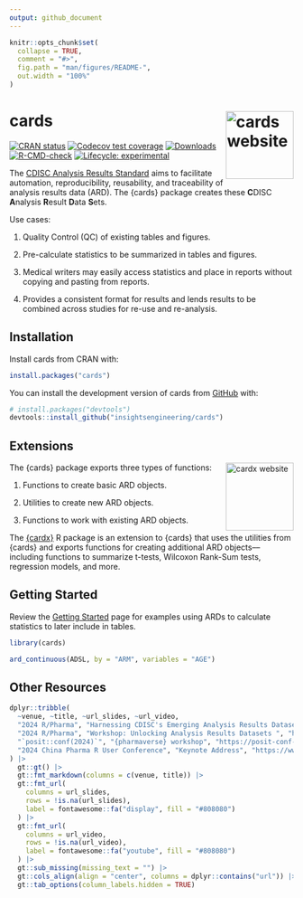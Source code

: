 ```yaml
---
output: github_document
---
```


<!-- README.md is generated from README.Rmd. Please edit that file -->

```r
knitr::opts_chunk$set(
  collapse = TRUE,
  comment = "#>",
  fig.path = "man/figures/README-",
  out.width = "100%"
)
```

# cards <a href="https://insightsengineering.github.io/cards/"><img src="man/figures/logo.png" align="right" height="120" alt="cards website" /></a>

<!-- badges: start -->
[![CRAN status](https://www.r-pkg.org/badges/version/cards)](https://CRAN.R-project.org/package=cards)
[![Codecov test coverage](https://codecov.io/gh/insightsengineering/cards/graph/badge.svg)](https://app.codecov.io/gh/insightsengineering/cards)
[![Downloads](https://cranlogs.r-pkg.org/badges/cards)](https://cran.r-project.org/package=cards)
[![R-CMD-check](https://github.com/insightsengineering/cards/actions/workflows/R-CMD-check.yaml/badge.svg)](https://github.com/insightsengineering/cards/actions/workflows/R-CMD-check.yaml)
[![Lifecycle: experimental](https://img.shields.io/badge/lifecycle-experimental-orange.svg)](https://lifecycle.r-lib.org/articles/stages.html#experimental)
<!-- badges: end -->

The [CDISC Analysis Results Standard](https://www.cdisc.org/standards/foundational/analysis-results-standard) aims to facilitate automation, reproducibility, reusability, and traceability of analysis results data (ARD).
The {cards} package creates these **C**DISC **A**nalysis **R**esult **D**ata **S**ets.

Use cases:

1. Quality Control (QC) of existing tables and figures.

1. Pre-calculate statistics to be summarized in tables and figures.

1. Medical writers may easily access statistics and place in reports without copying and pasting from reports.

1. Provides a consistent format for results and lends results to be combined across studies for re-use and re-analysis.

## Installation

Install cards from CRAN with:

```r
install.packages("cards")
```

You can install the development version of cards from [GitHub](https://github.com/) with:

``` r
# install.packages("devtools")
devtools::install_github("insightsengineering/cards")
```

## Extensions

[![cardx website](https://raw.githubusercontent.com/insightsengineering/cardx/main/man/figures/logo.png){style="float: right" width="120"}](https://insightsengineering.github.io/cardx/)

The {cards} package exports three types of functions:

1.  Functions to create basic ARD objects.

2.  Utilities to create new ARD objects.

3.  Functions to work with existing ARD objects.

The [{cardx}](https://github.com/insightsengineering/cardx/) R package is an extension to {cards} that uses the utilities from {cards} and exports functions for creating additional ARD objects–--including functions to summarize t-tests, Wilcoxon Rank-Sum tests, regression models, and more.

## Getting Started

Review the [Getting Started](https://insightsengineering.github.io/cards//main/articles/getting-started.html) page for examples using ARDs to calculate statistics to later include in tables.

```r
library(cards)

ard_continuous(ADSL, by = "ARM", variables = "AGE")
```

## Other Resources

```r
dplyr::tribble(
  ~venue, ~title, ~url_slides, ~url_video,
  "2024 R/Pharma", "Harnessing CDISC's Emerging Analysis Results Datasets Standard", "https://www.danieldsjoberg.com/ARD-RinPharma-talk-2024/", "https://www.youtube.com/watch?v=tDb6O6a5lbc",
  "2024 R/Pharma", "Workshop: Unlocking Analysis Results Datasets ", "https://www.danieldsjoberg.com/ARD-RinPharma-workshop-2024/", NA_character_,
  "`posit::conf(2024)`", "{pharmaverse} workshop", "https://posit-conf-2024.github.io/pharmaverse/#schedule", NA_character_,
  "2024 China Pharma R User Conference", "Keynote Address", "https://www.danieldsjoberg.com/china-pharma-keynote-2024/material.html", NA_character_
) |>
  gt::gt() |>
  gt::fmt_markdown(columns = c(venue, title)) |>
  gt::fmt_url(
    columns = url_slides,
    rows = !is.na(url_slides),
    label = fontawesome::fa("display", fill = "#808080")
  ) |>
  gt::fmt_url(
    columns = url_video,
    rows = !is.na(url_video),
    label = fontawesome::fa("youtube", fill = "#808080")
  ) |>
  gt::sub_missing(missing_text = "") |>
  gt::cols_align(align = "center", columns = dplyr::contains("url")) |>
  gt::tab_options(column_labels.hidden = TRUE)
```

